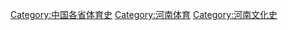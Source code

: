 [[Category:中国各省体育史|Category:中国各省体育史]]
[[Category:河南体育|Category:河南体育]]
[[Category:河南文化史|Category:河南文化史]]